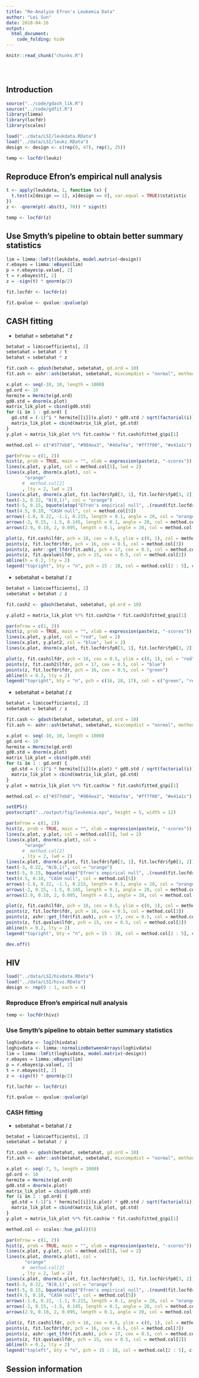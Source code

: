 ```yaml
---
title: "Re-Analyze Efron's Leukemia Data"
author: "Lei Sun"
date: 2018-04-16
output:
  html_document:
    code_folding: hide
---
```


<!-- The file analysis/chunks.R contains chunks that define default settings
shared across the workflowr files. -->
```r
knitr::read_chunk("chunks.R")
```

<!-- Update knitr chunk options -->
```r
```

<!-- Insert the date the file was last updated -->
```r
```

<!-- Insert the code version (Git commit SHA1) if Git repository exists and R
 package git2r is installed -->
```r
```

<!-- Add your analysis here -->

## Introduction

```r
source("../code/gdash_lik.R")
source("../code/gdfit.R")
library(limma)
library(locfdr)
library(scales)
```

```r
load("../data/LSI/leukdata.RData")
load("../data/LSI/leukz.RData")
design <- design <- c(rep(0, 47), rep(1, 25))
```

```r
temp <- locfdr(leukz)
```

## Reproduce Efron's empirical null analysis

```r
t <- apply(leukdata, 1, function (x) {
  t.test(x[design == 1], x[design == 0], var.equal = TRUE)$statistic
})
z <- -qnorm(pt(-abs(t), 70)) * sign(t)
```

```r
temp <- locfdr(z)
```

## Use Smyth's pipeline to obtain better summary statistics

```r
lim = limma::lmFit(leukdata, model.matrix(~design))
r.ebayes = limma::eBayes(lim)
p = r.ebayes$p.value[, 2]
t = r.ebayes$t[, 2]
z = -sign(t) * qnorm(p/2)
```

```r
fit.locfdr <- locfdr(z)
```

```r
fit.qvalue <- qvalue::qvalue(p)
```

## CASH fitting

- betahat = sebetahat * z

```r
betahat = lim$coefficients[, 2]
sebetahat = betahat / t
betahat = sebetahat * z
```

```r
fit.cash <- gdash(betahat, sebetahat, gd.ord = 10)
fit.ash <- ashr::ash(betahat, sebetahat, mixcompdist = "normal", method = "fdr")
```

```r
x.plot <- seq(-10, 10, length = 1000)
gd.ord <- 10
hermite = Hermite(gd.ord)
gd0.std = dnorm(x.plot)
matrix_lik_plot = cbind(gd0.std)
for (i in 1 : gd.ord) {
  gd.std = (-1)^i * hermite[[i]](x.plot) * gd0.std / sqrt(factorial(i))
  matrix_lik_plot = cbind(matrix_lik_plot, gd.std)
}
y.plot = matrix_lik_plot %*% fit.cash$w * fit.cash$fitted_g$pi[1]

method.col <- c("#377eb8", "#984ea3", "#4daf4a", "#ff7f00", "#e41a1c")

par(mfrow = c(1, 2))
hist(z, prob = TRUE, main = "", xlab = expression(paste(z, "-scores")), cex.lab = 1.25)
lines(x.plot, y.plot, col = method.col[5], lwd = 2)
lines(x.plot, dnorm(x.plot), col = 
       "orange"
      #  method.col[2]
      , lty = 2, lwd = 2)
lines(x.plot, dnorm(x.plot, fit.locfdr$fp0[3, 1], fit.locfdr$fp0[3, 2]) * fit.locfdr$fp0[3, 3], col = method.col[3], lty = 2, lwd = 2)
text(-3, 0.22, "N(0,1)", col = "orange")
text(-5, 0.15, bquote(atop("Efron's empirical null", .(round(fit.locfdr$fp0[3, 3], 2)) %*% N(.(round(fit.locfdr$fp0[3, 1], 2)), .(round(fit.locfdr$fp0[3, 2], 2))^2))), col = method.col[3])
text(4.5, 0.10, "CASH null", col = method.col[5])
arrows(-1.8, 0.22, -1.1, 0.215, length = 0.1, angle = 20, col = "orange")
arrows(-2, 0.15, -1.5, 0.145, length = 0.1, angle = 20, col = method.col[3])
arrows(2.9, 0.10, 2, 0.095, length = 0.1, angle = 20, col = method.col[5])

plot(z, fit.cash$lfdr, pch = 18, cex = 0.5, ylim = c(0, 1), col = method.col[5], ylab = "Local FDR", xlab = expression(paste(z, "-scores")), cex.lab = 1.25)
points(z, fit.locfdr$fdr, pch = 16, cex = 0.5, col = method.col[3])
points(z, ashr::get_lfdr(fit.ash), pch = 17, cex = 0.5, col = method.col[4])
points(z, fit.qvalue$lfdr, pch = 15, cex = 0.5, col = method.col[2])
abline(h = 0.2, lty = 2)
legend("topright", bty = "n", pch = 15 : 18, col = method.col[2 : 5], c("qvalue", "locfdr", "ASH", "CASH"))
```

- sebetahat = betahat / z

```r
betahat = lim$coefficients[, 2]
sebetahat = betahat / z
```

```r
fit.cash2 <- gdash(betahat, sebetahat, gd.ord = 10)
```

```r
y.plot2 = matrix_lik_plot %*% fit.cash2$w * fit.cash2$fitted_g$pi[1]

par(mfrow = c(1, 2))
hist(z, prob = TRUE, main = "", xlab = expression(paste(z, "-scores")), cex.lab = 1.25)
lines(x.plot, y.plot, col = "red", lwd = 2)
lines(x.plot, y.plot2, col = "blue", lwd = 2)
lines(x.plot, dnorm(x.plot, fit.locfdr$fp0[3, 1], fit.locfdr$fp0[3, 2]) * fit.locfdr$fp0[3, 3], col = 'green', lty = 2, lwd = 2)

plot(z, fit.cash$lfdr, pch = 18, cex = 0.5, ylim = c(0, 1), col = "red", ylab = "Local FDR", xlab = expression(paste(z, "-scores")), cex.lab = 1.25)
points(z, fit.cash2$lfdr, pch = 17, cex = 0.5, col = "blue")
points(z, fit.locfdr$fdr, pch = 16, cex = 0.5, col = "green")
abline(h = 0.2, lty = 2)
legend("topright", bty = "n", pch = c(16, 18, 17), col = c("green", "red", "blue"), c("qvalue", "CASH: 1", "CASH: 2"))
```

- sebetahat = betahat / z

```r
betahat = lim$coefficients[, 2]
sebetahat = betahat / z
```

```r
fit.cash <- gdash(betahat, sebetahat, gd.ord = 10)
fit.ash <- ashr::ash(betahat, sebetahat, mixcompdist = "normal", method = "fdr")
```

```r
x.plot <- seq(-10, 10, length = 1000)
gd.ord <- 10
hermite = Hermite(gd.ord)
gd0.std = dnorm(x.plot)
matrix_lik_plot = cbind(gd0.std)
for (i in 1 : gd.ord) {
  gd.std = (-1)^i * hermite[[i]](x.plot) * gd0.std / sqrt(factorial(i))
  matrix_lik_plot = cbind(matrix_lik_plot, gd.std)
}
y.plot = matrix_lik_plot %*% fit.cash$w * fit.cash$fitted_g$pi[1]

method.col <- c("#377eb8", "#984ea3", "#4daf4a", "#ff7f00", "#e41a1c")

setEPS()
postscript("../output/fig/leukemia.eps", height = 5, width = 12)

par(mfrow = c(1, 2))
hist(z, prob = TRUE, main = "", xlab = expression(paste(z, "-scores")), cex.lab = 1.25)
lines(x.plot, y.plot, col = method.col[5], lwd = 2)
lines(x.plot, dnorm(x.plot), col = 
       "orange"
      #  method.col[2]
      , lty = 2, lwd = 2)
lines(x.plot, dnorm(x.plot, fit.locfdr$fp0[3, 1], fit.locfdr$fp0[3, 2]) * fit.locfdr$fp0[3, 3], col = method.col[3], lty = 2, lwd = 2)
text(-3, 0.22, "N(0,1)", col = "orange")
text(-5, 0.15, bquote(atop("Efron's empirical null", .(round(fit.locfdr$fp0[3, 3], 2)) %*% N(.(round(fit.locfdr$fp0[3, 1], 2)), .(round(fit.locfdr$fp0[3, 2], 2))^2))), col = method.col[3])
text(4.5, 0.10, "CASH null", col = method.col[5])
arrows(-1.8, 0.22, -1.1, 0.215, length = 0.1, angle = 20, col = "orange")
arrows(-2, 0.15, -1.5, 0.145, length = 0.1, angle = 20, col = method.col[3])
arrows(2.9, 0.10, 2, 0.095, length = 0.1, angle = 20, col = method.col[5])

plot(z, fit.cash$lfdr, pch = 18, cex = 0.5, ylim = c(0, 1), col = method.col[5], ylab = "Local FDR", xlab = expression(paste(z, "-scores")), cex.lab = 1.25)
points(z, fit.locfdr$fdr, pch = 16, cex = 0.5, col = method.col[3])
points(z, ashr::get_lfdr(fit.ash), pch = 17, cex = 0.5, col = method.col[4])
points(z, fit.qvalue$lfdr, pch = 15, cex = 0.5, col = method.col[2])
abline(h = 0.2, lty = 2)
legend("topright", bty = "n", pch = 15 : 18, col = method.col[2 : 5], c("qvalue", "locfdr", "ASH", "CASH"))

dev.off()
```

## HIV

```r
load("../data/LSI/hivdata.RData")
load("../data/LSI/hivz.RData")
design <- rep(0 : 1, each = 4)
```

### Reproduce Efron's empirical null analysis

```r
temp <- locfdr(hivz)
```

### Use Smyth's pipeline to obtain better summary statistics

```r
loghivdata <- log2(hivdata)
loghivdata <- limma::normalizeBetweenArrays(loghivdata)
lim = limma::lmFit(loghivdata, model.matrix(~design))
r.ebayes = limma::eBayes(lim)
p = r.ebayes$p.value[, 2]
t = r.ebayes$t[, 2]
z = -sign(t) * qnorm(p/2)
```

```r
fit.locfdr <- locfdr(z)
```

```r
fit.qvalue <- qvalue::qvalue(p)
```

### CASH fitting

- sebetahat = betahat / z

```r
betahat = lim$coefficients[, 2]
sebetahat = betahat / z
```

```r
fit.cash <- gdash(betahat, sebetahat, gd.ord = 10)
fit.ash <- ashr::ash(betahat, sebetahat, mixcompdist = "normal", method = "fdr")
```

```r
x.plot <- seq(-7, 5, length = 1000)
gd.ord <- 10
hermite = Hermite(gd.ord)
gd0.std = dnorm(x.plot)
matrix_lik_plot = cbind(gd0.std)
for (i in 1 : gd.ord) {
  gd.std = (-1)^i * hermite[[i]](x.plot) * gd0.std / sqrt(factorial(i))
  matrix_lik_plot = cbind(matrix_lik_plot, gd.std)
}
y.plot = matrix_lik_plot %*% fit.cash$w * fit.cash$fitted_g$pi[1]

method.col <- scales::hue_pal()(5)

par(mfrow = c(1, 2))
hist(z, prob = TRUE, main = "", xlab = expression(paste(z, "-scores")), cex.lab = 1.25, breaks = 50)
lines(x.plot, y.plot, col = method.col[5], lwd = 2)
lines(x.plot, dnorm(x.plot), col = 
       "orange"
      #  method.col[2]
      , lty = 2, lwd = 2)
lines(x.plot, dnorm(x.plot, fit.locfdr$fp0[3, 1], fit.locfdr$fp0[3, 2]) * fit.locfdr$fp0[3, 3], col = method.col[3], lty = 2, lwd = 2)
text(-3, 0.22, "N(0,1)", col = "orange")
text(-5, 0.15, bquote(atop("Efron's empirical null", .(round(fit.locfdr$fp0[3, 3], 2)) %*% N(.(round(fit.locfdr$fp0[3, 1], 2)), .(round(fit.locfdr$fp0[3, 2], 2))^2))), col = method.col[3])
text(4.5, 0.10, "CASH null", col = method.col[5])
arrows(-1.8, 0.22, -1.1, 0.215, length = 0.1, angle = 20, col = "orange")
arrows(-2, 0.15, -1.5, 0.145, length = 0.1, angle = 20, col = method.col[3])
arrows(2.9, 0.10, 2, 0.095, length = 0.1, angle = 20, col = method.col[5])

plot(z, fit.cash$lfdr, pch = 18, cex = 0.5, ylim = c(0, 1), col = method.col[5], ylab = "Local FDR", xlab = expression(paste(z, "-scores")), cex.lab = 1.25)
points(z, fit.locfdr$fdr, pch = 16, cex = 0.5, col = method.col[3])
points(z, ashr::get_lfdr(fit.ash), pch = 17, cex = 0.5, col = method.col[4])
points(z, fit.qvalue$lfdr, pch = 15, cex = 0.5, col = method.col[2])
abline(h = 0.2, lty = 2)
legend("topleft", bty = "n", pch = 15 : 18, col = method.col[2 : 5], c("qvalue", "locfdr", "ASH", "CASH"))
```

## Session information

<!-- Insert the session information into the document -->
```r
```
